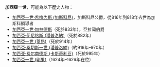 '''加西亞一世'''，可能為以下歷史人物：

*[[加西亞一世·希梅內斯_(加斯科尼)|加西亞一世·希梅內斯 (加斯科尼)]]，加斯科尼公爵，從816年到818年去世為加斯科領導者
*[[加西亞一世·加林德斯|加西亞一世·加林德斯]]（死於833年），亞拉岡伯爵
*[[加西亞·伊尼格斯_(潘普洛納)|加西亞·伊尼格斯 (潘普洛納)]]（死於882年）
*[[加西亞一世_(莱昂)|加西亞一世 (莱昂)]]（死於914年）
*[[加西亞·桑切斯一世_(潘普洛納)|加西亞·桑切斯一世 (潘普洛納)]]（約919年–970年）
*[[加西亚·费尔南德斯_(卡斯蒂利亚)|加西亚·费尔南德斯 (卡斯蒂利亚)]]（死於995年）
*[[加西亞一世_(剛果)|加西亞一世 (剛果)]]（1624年–1626年在位）


{{消歧义|cat=五字人名消歧义}}